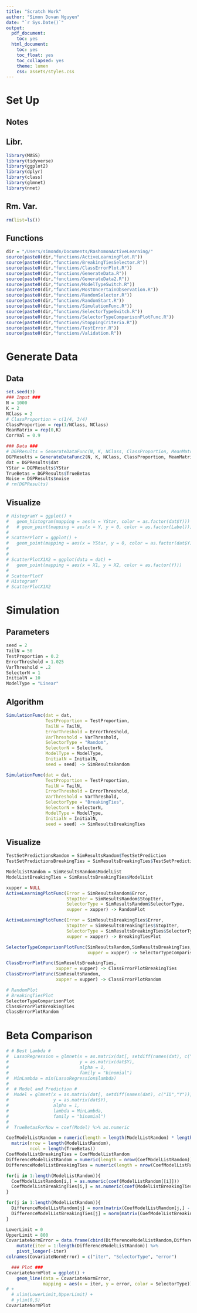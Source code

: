 ```yaml
---
title: "Scratch Work"
author: "Simon Dovan Nguyen"
date: "`r Sys.Date()`"
output:
  pdf_document:
    toc: yes
  html_document:
    toc: yes
    toc_float: yes
    toc_collapsed: yes
    theme: lumen
    css: assets/styles.css
---
```


# Set Up

## Notes

## Libr.

```r
library(MASS)
library(tidyverse)
library(ggplot2)
library(dplyr)
library(class)
library(glmnet)
library(nnet)
```

## Rm. Var.

```r
rm(list=ls())
```

## Functions

```r
dir = "/Users/simondn/Documents/RashomonActiveLearning/"
source(paste0(dir,"functions/ActiveLearningPlot.R"))
source(paste0(dir,"functions/BreakingTiesSelector.R"))
source(paste0(dir,"functions/ClassErrorPlot.R"))
source(paste0(dir,"functions/GenerateData.R"))
source(paste0(dir,"functions/GenerateData2.R"))
source(paste0(dir,"functions/ModelTypeSwitch.R"))
source(paste0(dir,"functions/MostUncertainObservation.R"))
source(paste0(dir,"functions/RandomSelector.R"))
source(paste0(dir,"functions/RandomStart.R"))
source(paste0(dir,"functions/SimulationFunc.R"))
source(paste0(dir,"functions/SelectorTypeSwitch.R"))
source(paste0(dir,"functions/SelectorTypeComparisonPlotFunc.R"))
source(paste0(dir,"functions/StoppingCriteria.R"))
source(paste0(dir,"functions/TestError.R"))
source(paste0(dir,"functions/Validation.R"))
```

# Generate Data

## Data

```r
set.seed(3)
### Input ###
N = 1000
K = 2
NClass = 2
# ClassProportion = c(1/4, 3/4)
ClassProportion = rep(1/NClass, NClass)
MeanMatrix = rep(0,K)
CorrVal = 0.9
```

```r
### Data ###
# DGPResults = GenerateDataFunc(N, K, NClass, ClassProportion, MeanMatrix, CorrVal)
DGPResults = GenerateDataFunc2(N, K, NClass, ClassProportion, MeanMatrix, CorrVal)
dat = DGPResults$dat
YStar = DGPResults$YStar
TrueBetas = DGPResults$TrueBetas
Noise = DGPResults$noise
# rm(DGPResults)
```

## Visualize

```r
# HistogramY = ggplot() +
#   geom_histogram(mapping = aes(x = YStar, color = as.factor(dat$Y)))
#   # geom_point(mapping = aes(x = Y, y = 0, color = as.factor(Label))) 
# 
# ScatterPlotY = ggplot() +
#   geom_point(mapping = aes(x = YStar, y = 0, color = as.factor(dat$Y)))
# 
# 
# ScatterPlotX1X2 = ggplot(data = dat) +
#   geom_point(mapping = aes(x = X1, y = X2, color = as.factor(Y))) 
# 
# ScatterPlotY
# HistogramY
# ScatterPlotX1X2
```

# Simulation

## Parameters

```r
seed = 2
TailN = 50
TestProportion = 0.2
ErrorThreshold = 1.025
VarThreshold = .2
SelectorN = 1
InitialN = 10
ModelType = "Linear"
```

## Algorithm
```r
SimulationFunc(dat = dat,
               TestProportion = TestProportion,
               TailN = TailN,
               ErrorThreshold = ErrorThreshold,
               VarThreshold = VarThreshold,
               SelectorType = "Random",
               SelectorN = SelectorN,
               ModelType = ModelType,
               InitialN = InitialN,
               seed = seed) -> SimResultsRandom

SimulationFunc(dat = dat,
               TestProportion = TestProportion,
               TailN = TailN,
               ErrorThreshold = ErrorThreshold,
               VarThreshold = VarThreshold,
               SelectorType = "BreakingTies",
               SelectorN = SelectorN,
               ModelType = ModelType,
               InitialN = InitialN,
               seed = seed) -> SimResultsBreakingTies
```

## Visualize
```r
TestSetPredictionsRandom = SimResultsRandom$TestSetPrediction
TestSetPredictionsBreakingTies = SimResultsBreakingTies$TestSetPrediction

ModelListRandom = SimResultsRandom$ModelList
ModelListBreakingTies = SimResultsBreakingTies$ModelList
```


```r
xupper = NULL
ActiveLearningPlotFunc(Error = SimResultsRandom$Error,
                       StopIter = SimResultsRandom$StopIter,
                       SelectorType = SimResultsRandom$SelectorType,
                       xupper = xupper) -> RandomPlot

ActiveLearningPlotFunc(Error = SimResultsBreakingTies$Error,
                       StopIter = SimResultsBreakingTies$StopIter,
                       SelectorType = SimResultsBreakingTies$SelectorType,
                       xupper = xupper) -> BreakingTiesPlot

SelectorTypeComparisonPlotFunc(SimResultsRandom,SimResultsBreakingTies,
                               xupper = xupper) -> SelectorTypeComparisonPlot

ClassErrorPlotFunc(SimResultsBreakingTies,
                   xupper = xupper) -> ClassErrorPlotBreakingTies
ClassErrorPlotFunc(SimResultsRandom,
                   xupper = xupper) -> ClassErrorPlotRandom
```

```r
# RandomPlot
# BreakingTiesPlot
SelectorTypeComparisonPlot
ClassErrorPlotBreakingTies
ClassErrorPlotRandom
```

# Beta Comparison
```r
# # Best Lambda #
#  LassoRegression = glmnet(x = as.matrix(dat[, setdiff(names(dat), c("Y", "ID"))]),
#                           y = as.matrix(dat$Y),
#                           alpha = 1,
#                           family = "binomial")
#  MinLambda = min(LassoRegression$lambda)
#  
#  # Model and Prediction #
#  Model = glmnet(x = as.matrix(dat[, setdiff(names(dat), c("ID","Y"))]),
#                 y = as.matrix(dat$Y),
#                 alpha = 1,
#                 lambda = MinLambda,
#                 family = "binomial")
#  
#  TrueBetasForNow = coef(Model) %>% as.numeric
```

```r
CoefModelListRandom = numeric(length = length(ModelListRandom) * length(TrueBetas)) %>%
  matrix(nrow = length(ModelListRandom),
         ncol = length(TrueBetas))
CoefModelListBreakingTies = CoefModelListRandom
DifferenceModelListRandom = numeric(length = nrow(CoefModelListRandom))
DifferenceModelListBreakingTies = numeric(length = nrow(CoefModelListRandom))

for(i in 1:length(ModelListRandom)){
  CoefModelListRandom[i,] = as.numeric(coef(ModelListRandom[[i]]))
  CoefModelListBreakingTies[i,] = as.numeric(coef(ModelListBreakingTies[[i]]))
}
```

```r
for(j in 1:length(ModelListRandom)){
  DifferenceModelListRandom[j] = norm(matrix(CoefModelListRandom[j,] - TrueBetas))
  DifferenceModelListBreakingTies[j] = norm(matrix(CoefModelListBreakingTies[j,] - TrueBetas))
}

```


```r
LowerLimit = 0
UpperLimit = 800
CovariateNormError = data.frame(cbind(DifferenceModelListRandom,DifferenceModelListBreakingTies)) %>% 
    mutate(iter = 1:length(DifferenceModelListRandom)) %>%
    pivot_longer(-iter)
colnames(CovariateNormError) = c("iter", "SelectorType", "error")

  ### Plot ###
CovariateNormPlot = ggplot() + 
    geom_line(data = CovariateNormError,
              mapping = aes(x = iter, y = error, color = SelectorType))
# +
  # xlim(LowerLimit,UpperLimit) + 
  # ylim(0,5)
CovariateNormPlot
```





